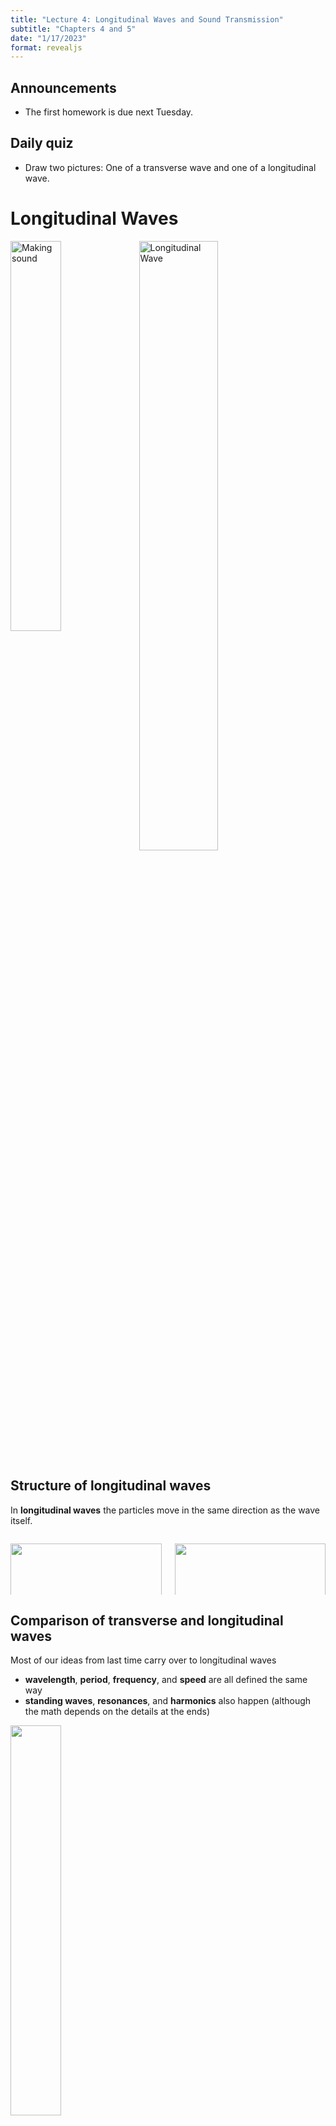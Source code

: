```yaml
---
title: "Lecture 4: Longitudinal Waves and Sound Transmission"
subtitle: "Chapters 4 and 5"
date: "1/17/2023"
format: revealjs
---
```


## Announcements
- The first homework is due next Tuesday.  

## Daily quiz
- Draw two pictures:  One of a transverse wave and one of a longitudinal wave.

# Longitudinal Waves

![Making sound](figs/lecture-04/img_46.jpg){ .img width="40%" style="vertical-align: top" }
![Longitudinal Wave](figs/lecture-02/Lwave-Red-2.gif){ .img width="50%" style="vertical-align: top"  }

## Structure of longitudinal waves
In **longitudinal waves** the particles move in the same direction as the wave itself.

:::: { .columns }

::: { .column width="50%"}
![](figs/lecture-04/img_47.jpg){ width="100%"}

Here the loops of the spring are compressed together.
:::

::: { .column width="50%"}
![](figs/lecture-04/img_49.jpg){ width="100%"}

Here the beads are pushed together.
:::

::::

## Comparison of transverse and longitudinal waves
Most of our ideas from last time carry over to longitudinal waves

- **wavelength**, **period**, **frequency**, and **speed** are all defined the same way
- **standing waves**, **resonances**, and **harmonics** also happen (although the math depends on the details at the ends)

![](figs/lecture-04/img_48.jpg){ width=40% } 

## Rubens tube
<iframe width="560" height="315" src="https://www.youtube.com/embed/sIopZnMLeQo" title="YouTube video player" frameborder="0" allow="accelerometer; clipboard-write; encrypted-media; gyroscope; picture-in-picture; web-share" allowfullscreen></iframe>

::: aside
<https://youtu.be/sIopZnMLeQo>
:::

# Sound transmission

## Waves carry information
We think of the speed of sound as telling us how quickly energy moves through a medium, but it also tells us how fast *information* travels.

## Slinky drop experiment
<iframe width="560" height="315" src="https://www.youtube.com/embed/eCMmmEEyOO0" title="YouTube video player" frameborder="0" allow="accelerometer; autoplay; clipboard-write; encrypted-media; gyroscope; picture-in-picture; web-share" allowfullscreen></iframe>

::: aside
<https://www.youtube.com/watch?v=eCMmmEEyOO0>
:::